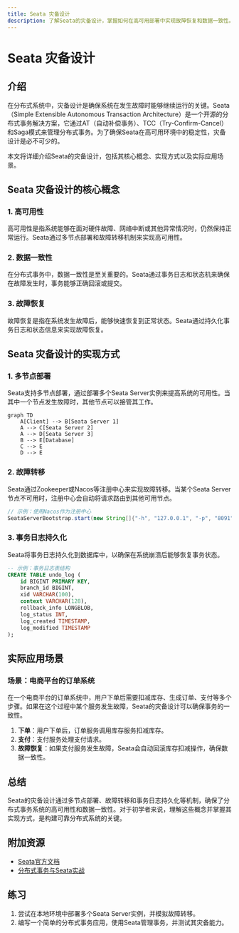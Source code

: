 ```yaml
---
title: Seata 灾备设计
description: 了解Seata的灾备设计，掌握如何在高可用部署中实现故障恢复和数据一致性。
---
```


# Seata 灾备设计

## 介绍

在分布式系统中，灾备设计是确保系统在发生故障时能够继续运行的关键。Seata（Simple Extensible Autonomous Transaction Architecture）是一个开源的分布式事务解决方案，它通过AT（自动补偿事务）、TCC（Try-Confirm-Cancel）和Saga模式来管理分布式事务。为了确保Seata在高可用环境中的稳定性，灾备设计是必不可少的。

本文将详细介绍Seata的灾备设计，包括其核心概念、实现方式以及实际应用场景。

## Seata 灾备设计的核心概念

### 1. 高可用性

高可用性是指系统能够在面对硬件故障、网络中断或其他异常情况时，仍然保持正常运行。Seata通过多节点部署和故障转移机制来实现高可用性。

### 2. 数据一致性

在分布式事务中，数据一致性是至关重要的。Seata通过事务日志和状态机来确保在故障发生时，事务能够正确回滚或提交。

### 3. 故障恢复

故障恢复是指在系统发生故障后，能够快速恢复到正常状态。Seata通过持久化事务日志和状态信息来实现故障恢复。

## Seata 灾备设计的实现方式

### 1. 多节点部署

Seata支持多节点部署，通过部署多个Seata Server实例来提高系统的可用性。当其中一个节点发生故障时，其他节点可以接管其工作。

```mermaid
graph TD
    A[Client] --> B[Seata Server 1]
    A --> C[Seata Server 2]
    A --> D[Seata Server 3]
    B --> E[Database]
    C --> E
    D --> E
```

### 2. 故障转移

Seata通过Zookeeper或Nacos等注册中心来实现故障转移。当某个Seata Server节点不可用时，注册中心会自动将请求路由到其他可用节点。

```java
// 示例：使用Nacos作为注册中心
SeataServerBootstrap.start(new String[]{"-h", "127.0.0.1", "-p", "8091", "-m", "nacos"});
```

### 3. 事务日志持久化

Seata将事务日志持久化到数据库中，以确保在系统崩溃后能够恢复事务状态。

```sql
-- 示例：事务日志表结构
CREATE TABLE undo_log (
    id BIGINT PRIMARY KEY,
    branch_id BIGINT,
    xid VARCHAR(100),
    context VARCHAR(128),
    rollback_info LONGBLOB,
    log_status INT,
    log_created TIMESTAMP,
    log_modified TIMESTAMP
);
```

## 实际应用场景

### 场景：电商平台的订单系统

在一个电商平台的订单系统中，用户下单后需要扣减库存、生成订单、支付等多个步骤。如果在这个过程中某个服务发生故障，Seata的灾备设计可以确保事务的一致性。

1. **下单**：用户下单后，订单服务调用库存服务扣减库存。
2. **支付**：支付服务处理支付请求。
3. **故障恢复**：如果支付服务发生故障，Seata会自动回滚库存扣减操作，确保数据一致性。

## 总结

Seata的灾备设计通过多节点部署、故障转移和事务日志持久化等机制，确保了分布式事务系统的高可用性和数据一致性。对于初学者来说，理解这些概念并掌握其实现方式，是构建可靠分布式系统的关键。

## 附加资源

- [Seata官方文档](https://seata.io/zh-cn/docs/overview/what-is-seata.html)
- [分布式事务与Seata实战](https://time.geekbang.org/column/intro/100026001)

## 练习

1. 尝试在本地环境中部署多个Seata Server实例，并模拟故障转移。
2. 编写一个简单的分布式事务应用，使用Seata管理事务，并测试其灾备能力。
